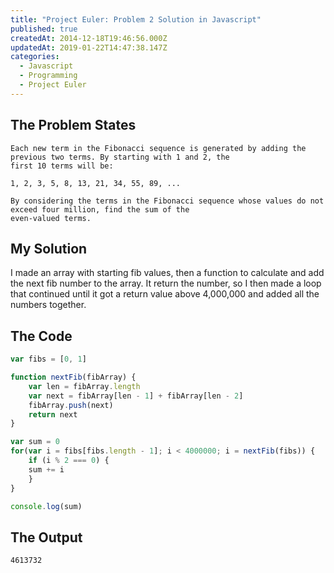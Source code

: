 ```yaml
---
title: "Project Euler: Problem 2 Solution in Javascript"
published: true
createdAt: 2014-12-18T19:46:56.000Z
updatedAt: 2019-01-22T14:47:38.147Z
categories:
  - Javascript
  - Programming
  - Project Euler
---
```


## The Problem States

```text
Each new term in the Fibonacci sequence is generated by adding the previous two terms. By starting with 1 and 2, the
first 10 terms will be:

1, 2, 3, 5, 8, 13, 21, 34, 55, 89, ...

By considering the terms in the Fibonacci sequence whose values do not exceed four million, find the sum of the
even-valued terms.
```

## My Solution

I made an array with starting fib values, then a function to calculate and add the next fib number to the array. It
return the number, so I then made a loop that continued until it got a return value above 4,000,000 and added all the
numbers together.

## The Code

```javascript
var fibs = [0, 1]

function nextFib(fibArray) {
    var len = fibArray.length
    var next = fibArray[len - 1] + fibArray[len - 2]
    fibArray.push(next)
    return next
}

var sum = 0
for(var i = fibs[fibs.length - 1]; i < 4000000; i = nextFib(fibs)) {
    if (i % 2 === 0) {
    sum += i
    }
}

console.log(sum)
```

## The Output

```text
4613732
```
